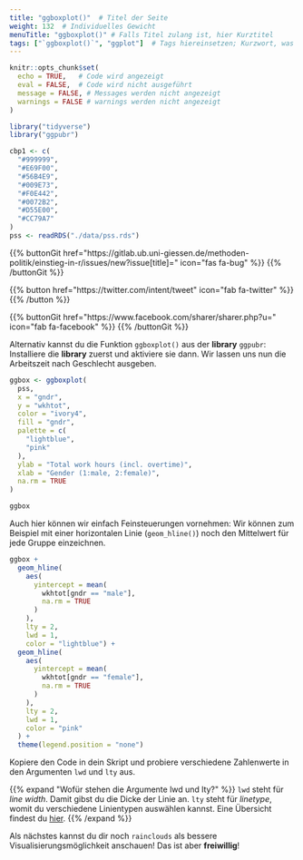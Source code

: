 ```yaml
---
title: "ggboxplot()"  # Titel der Seite
weight: 132  # Individuelles Gewicht 
menuTitle: "ggboxplot()" # Falls Titel zulang ist, hier Kurztitel
tags: ["`ggboxplot()`", "ggplot"]  # Tags hiereinsetzen; Kurzwort, was auf der Seite passsiert
---
```

```r
knitr::opts_chunk$set(
  echo = TRUE,   # Code wird angezeigt
  eval = FALSE,  # Code wird nicht ausgeführt
  message = FALSE, # Messages werden nicht angezeigt
  warnings = FALSE # warnings werden nicht angezeigt
)

library("tidyverse")
library("ggpubr")

cbp1 <- c(
  "#999999", 
  "#E69F00",
  "#56B4E9",
  "#009E73",
  "#F0E442", 
  "#0072B2",
  "#D55E00",
  "#CC79A7"
)
pss <- readRDS("./data/pss.rds")
```

{{% buttonGit href=\"https\:\/\/gitlab.ub.uni-giessen.de\/methoden-politik\/einstieg-in-r\/issues\/new?issue[title]=\" icon=\"fas fa-bug\" %}} {{% /buttonGit %}} 

{{% button href=\"https\:\/\/twitter.com\/intent\/tweet\" icon=\"fab fa-twitter\" %}} {{% /button %}}

{{% buttonGit href=\"https\:\/\/www.facebook.com\/sharer\/sharer.php?u=\" icon=\"fab fa-facebook\" %}} {{% /buttonGit %}}

Alternativ kannst du die Funktion `ggboxplot()` aus der **library** `ggpubr`: Installiere die **library** zuerst und aktiviere sie dann. Wir lassen uns nun die Arbeitszeit nach Geschlecht ausgeben.
```r
ggbox <- ggboxplot(
  pss,
  x = "gndr",              
  y = "wkhtot",             
  color = "ivory4",
  fill = "gndr",
  palette = c(
    "lightblue", 
    "pink"
  ),
  ylab = "Total work hours (incl. overtime)",
  xlab = "Gender (1:male, 2:female)",
  na.rm = TRUE
) 

ggbox
```

Auch hier können wir einfach Feinsteuerungen vornehmen: Wir können zum Beispiel mit einer horizontalen Linie (`geom_hline()`) noch den Mittelwert für jede Gruppe einzeichnen. 
```r
ggbox +
  geom_hline(
    aes(
      yintercept = mean(
        wkhtot[gndr == "male"], 
        na.rm = TRUE
      )
    ),
    lty = 2,
    lwd = 1,
    color = "lightblue") + 
  geom_hline(
    aes(
      yintercept = mean(
        wkhtot[gndr == "female"], 
        na.rm = TRUE
      )
    ),
    lty = 2,
    lwd = 1, 
    color = "pink"
  ) +
  theme(legend.position = "none")
```

Kopiere den Code in dein Skript und probiere verschiedene Zahlenwerte in den Argumenten `lwd` und `lty` aus.

{{% expand \"Wofür stehen die Argumente lwd und lty?\" %}}
`lwd` steht für *line width*. Damit gibst du die Dicke der Linie an. `lty` steht für *linetype*, womit du verschiedene Linientypen auswählen kannst. Eine Übersicht findest du [hier](http://www.cookbook-r.com/Graphs/Shapes_and_line_types/).
{{% /expand %}}

Als nächstes kannst du dir noch `rainclouds` als bessere Visualisierungsmöglichkeit anschauen! Das ist aber **freiwillig**!
